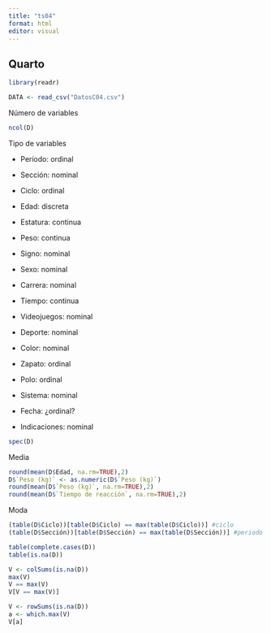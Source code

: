```yaml
---
title: "ts04"
format: html
editor: visual
---
```


## Quarto

```r
library(readr)
```

```r
DATA <- read_csv("DatosC04.csv")
```

Número de variables

```r
ncol(D)
```

Tipo de variables

-   Período: ordinal

-   Sección: nominal

-   Ciclo: ordinal

-   Edad: discreta

-   Estatura: continua

-   Peso: continua

-   Signo: nominal

-   Sexo: nominal

-   Carrera: nominal

-   Tiempo: continua

-   Videojuegos: nominal

-   Deporte: nominal

-   Color: nominal

-   Zapato: ordinal

-   Polo: ordinal

-   Sistema: nominal

-   Fecha: ¿ordinal?

-   Indicaciones: nominal

```r
spec(D)
```

Media

```r
round(mean(D$Edad, na.rm=TRUE),2)
D$`Peso (kg)` <- as.numeric(D$`Peso (kg)`)
round(mean(D$`Peso (kg)`, na.rm=TRUE),2)
round(mean(D$`Tiempo de reacción`, na.rm=TRUE),2)
```

Moda

```r
(table(D$Ciclo))[table(D$Ciclo) == max(table(D$Ciclo))] #ciclo
(table(D$Sección))[table(D$Sección) == max(table(D$Sección))] #periodo
```

```r
table(complete.cases(D))
table(is.na(D))
```

```r
V <- colSums(is.na(D))
max(V)
V == max(V)
V[V == max(V)]
```

```r
V <- rowSums(is.na(D))
a <- which.max(V)
V[a]
```
